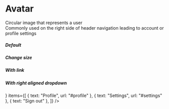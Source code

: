 
<Meta title="Components/Avatar" component={Avatar} />

# Avatar

Circular image that represents a user  
Commonly used on the right side of header navigation leading to account or profile settings

##### Default

<Preview>
  <Story name="Default">
    <Avatar name="Loki McKay" src="https://i.imgur.com/niM85vH.png" />
  </Story>
</Preview>

##### Change size

<Preview>
  <Story name="Sizes">
    <div style={{ display: "flex", width: "100%", justifyContent: "space-between" }}>
      <Avatar name="Loki McKay" src="https://i.imgur.com/niM85vH.png" size={18} />
      <Avatar name="Loki McKay" src="https://i.imgur.com/niM85vH.png" size={32} />
      <Avatar name="Loki McKay" src="https://i.imgur.com/niM85vH.png" size={48} />
      <Avatar name="Loki McKay" src="https://i.imgur.com/niM85vH.png" size={64} />
      <Avatar name="Loki McKay" src="https://i.imgur.com/niM85vH.png" size={82} />
      <Avatar name="Loki McKay" src="https://i.imgur.com/niM85vH.png" size={96} />
    </div>
  </Story>
</Preview>

##### With link

<Preview>
  <Story name="With Link">
    <Avatar name="Loki McKay" src="https://i.imgur.com/niM85vH.png" url="#account" />
  </Story>
</Preview>

##### With right aligned dropdown

<Preview>
  <Story name="Right Aligned Dropdown">
    <div style={{ paddingBottom: 84 }}>
      <Dropdown
        align="right"
        button={
          <Avatar name="Loki McKay" src="https://i.imgur.com/niM85vH.png" />
        }
        items={[
          { text: "Profile", url: "#profile" },
          { text: "Settings", url: "#settings" },
          { text: "Sign out" },
        ]}
      />
    </div>
  </Story>
</Preview>
